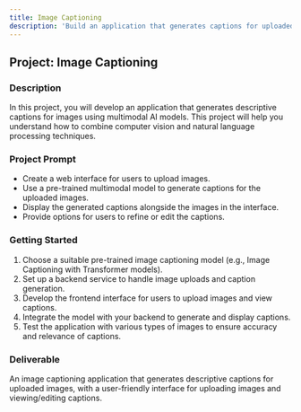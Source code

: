 ```yaml
---
title: Image Captioning
description: 'Build an application that generates captions for uploaded images using multimodal AI models.'
---
```


## Project: Image Captioning

### Description
In this project, you will develop an application that generates descriptive captions for images using multimodal AI models. This project will help you understand how to combine computer vision and natural language processing techniques.

### Project Prompt
- Create a web interface for users to upload images.
- Use a pre-trained multimodal model to generate captions for the uploaded images.
- Display the generated captions alongside the images in the interface.
- Provide options for users to refine or edit the captions.

### Getting Started
1. Choose a suitable pre-trained image captioning model (e.g., Image Captioning with Transformer models).
2. Set up a backend service to handle image uploads and caption generation.
3. Develop the frontend interface for users to upload images and view captions.
4. Integrate the model with your backend to generate and display captions.
5. Test the application with various types of images to ensure accuracy and relevance of captions.

### Deliverable
An image captioning application that generates descriptive captions for uploaded images, with a user-friendly interface for uploading images and viewing/editing captions.
